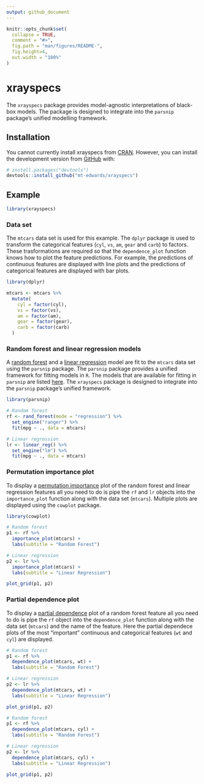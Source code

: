 ```yaml
---
output: github_document
---
```


<!-- README.md is generated from README.Rmd. Please edit that file -->

```r
knitr::opts_chunk$set(
  collapse = TRUE,
  comment = "#>",
  fig.path = "man/figures/README-",
  fig.height=4,
  out.width = "100%"
)
```
# xrayspecs

<!-- badges: start -->
<!-- badges: end -->

The `xrayspecs` package provides model-agnostic interpretations of black-box models. The package is designed to integrate into the `parsnip` package's unified modelling framework.

## Installation

You cannot currently install xrayspecs from [CRAN](https://CRAN.R-project.org). However, you can install the development version from [GitHub](https://github.com/) with:

```r
# install.packages("devtools")
devtools::install_github("mt-edwards/xrayspecs")
```
## Example

```r
library(xrayspecs)
```

### Data set

The `mtcars` data set is used for this example. The `dplyr` package is used to transform the categorical features (`cyl`, `vs`, `am`, `gear` and `carb`) to factors. These trasformations are required so that the `dependence_plot` function knows how to plot the feature predictions. For example, the predictions of continuous features are displayed with line plots and the predictions of categorical features are displayed with bar plots.

```r
library(dplyr)

mtcars <- mtcars %>% 
  mutate(
    cyl = factor(cyl),
    vs = factor(vs),
    am = factor(am),
    gear = factor(gear),
    carb = factor(carb)
  )
```

### Random forest and linear regression models

A [random forest](https://en.wikipedia.org/wiki/Random_forest) and a [linear regression](https://en.wikipedia.org/wiki/Linear_regression) model are fit to the `mtcars` data set using the `parsnip` package. The `parsnip` package provides a unified framework for fitting models in `R`. The models that are available for fitting in `parsnip` are listed [here](https://tidymodels.github.io/parsnip/articles/articles/Models.html). The `xrayspecs` package is designed to integrate into the `parsnip` package's unified framework.

```r
library(parsnip)

# Random forest
rf <- rand_forest(mode = "regression") %>% 
  set_engine("ranger") %>% 
  fit(mpg ~ ., data = mtcars)

# Linear regression
lr <- linear_reg() %>% 
  set_engine("lm") %>% 
  fit(mpg ~ ., data = mtcars)
```

### Permutation importance plot

To display a [permutation importance](https://christophm.github.io/interpretable-ml-book/feature-importance.html) plot of the random forest and linear regression features all you need to do is pipe the `rf` and `lr` objects into the `importance_plot` function along with the data set (`mtcars`). Multiple plots are displayed using the `cowplot` package.

```r
library(cowplot)

# Random forest
p1 <- rf %>% 
  importance_plot(mtcars) +
  labs(subtitle = "Random Forest")

# Linear regression
p2 <- lr %>% 
  importance_plot(mtcars) +
  labs(subtitle = "Linear Regression")

plot_grid(p1, p2)
```

### Partial dependence plot

To display a [partial dependence](https://christophm.github.io/interpretable-ml-book/pdp.html) plot of a random forest feature all you need to do is pipe the `rf` object into the `dependence_plot` function along with the data set (`mtcars`) and the name of the feature. Here the partial dependece plots of the most "important" continuous and categorical features (`wt` and `cyl`) are displayed.

```r
# Random forest
p1 <- rf %>% 
  dependence_plot(mtcars, wt) +
  labs(subtitle = "Random Forest")

# Linear regression
p2 <- lr %>% 
  dependence_plot(mtcars, wt) +
  labs(subtitle = "Linear Regression")

plot_grid(p1, p2)
```

```r
# Random forest
p1 <- rf %>% 
  dependence_plot(mtcars, cyl) +
  labs(subtitle = "Random Forest")

# Linear regression
p2 <- lr %>% 
  dependence_plot(mtcars, cyl) +
  labs(subtitle = "Linear Regression")

plot_grid(p1, p2)
```
